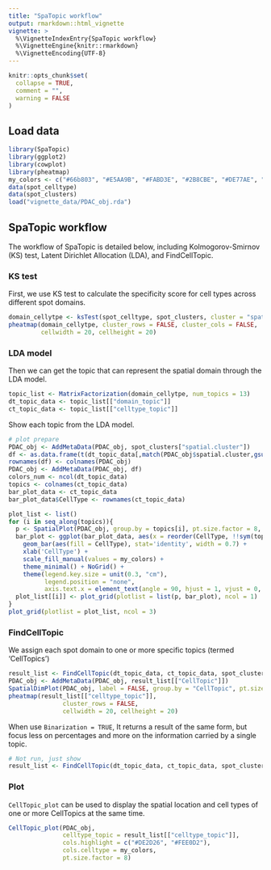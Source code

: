 ---
title: "SpaTopic workflow"
output: rmarkdown::html_vignette
vignette: >
  %\VignetteIndexEntry{SpaTopic workflow}
  %\VignetteEngine{knitr::rmarkdown}
  %\VignetteEncoding{UTF-8}
---

```{r setup, include=FALSE}
knitr::opts_chunk$set(
  collapse = TRUE,
  comment = "",
  warning = FALSE
)
```

## Load data

```{r, message = FALSE}
library(SpaTopic)
library(ggplot2)
library(cowplot)
library(pheatmap)
my_colors <- c("#66b803", "#E5AA9B", "#FABD3E", "#2B8CBE", "#DE77AE", "#9970AB", "gray", "#D5E4A2", "#71D0F5", "#B1746F", "#ADE2D0", "#20DE8BFF", "#CCDE8BFF", "#FFDE8BFF", "#FFA88BFF")
data(spot_celltype)
data(spot_clusters)
load("vignette_data/PDAC_obj.rda")
```

## SpaTopic workflow
The workflow of SpaTopic is detailed below, including Kolmogorov-Smirnov (KS) test, Latent Dirichlet Allocation (LDA), and FindCellTopic.

### KS test

First, we use KS test to calculate the specificity score for cell types across different spot domains.

```{r, fig.height = 3, fig.width = 6}
domain_cellytpe <- ksTest(spot_celltype, spot_clusters, cluster = "spatial.cluster")
pheatmap(domain_cellytpe, cluster_rows = FALSE, cluster_cols = FALSE,
         cellwidth = 20, cellheight = 20)
```

### LDA model

Then we can get the topic that can represent the spatial domain through the LDA model.

```{r}
topic_list <- MatrixFactorization(domain_cellytpe, num_topics = 13)
dt_topic_data <- topic_list[["domain_topic"]]
ct_topic_data <- topic_list[["celltype_topic"]]
```

Show each topic from the LDA model.

```{r}
# plot prepare
PDAC_obj <- AddMetaData(PDAC_obj, spot_clusters["spatial.cluster"])
df <- as.data.frame(t(dt_topic_data[,match(PDAC_obj$spatial.cluster,gsub("spot_domain_", "", colnames(dt_topic_data)))]))
rownames(df) <- colnames(PDAC_obj)
PDAC_obj <- AddMetaData(PDAC_obj, df)
colors_num <- ncol(dt_topic_data)
topics <- colnames(ct_topic_data)
bar_plot_data <- ct_topic_data
bar_plot_data$CellType <- rownames(ct_topic_data)
```

```{r, message = FALSE, fig.height = 30, fig.width = 13}
plot_list <- list()
for (i in seq_along(topics)){
  p <- SpatialPlot(PDAC_obj, group.by = topics[i], pt.size.factor = 8, stroke = NA) + scale_fill_manual(values = rev(c("#CB181D", "#FB6A4A", "#FCAE91", "#FEE5D9"))) + NoAxes() + NoLegend()
  bar_plot <- ggplot(bar_plot_data, aes(x = reorder(CellType, !!sym(topics[i]), decreasing = TRUE), y = .data[[topics[i]]])) +
    geom_bar(aes(fill = CellType), stat='identity', width = 0.7) +
    xlab('CellType') +
    scale_fill_manual(values = my_colors) +
    theme_minimal() + NoGrid() + 
    theme(legend.key.size = unit(0.3, "cm"), 
          legend.position = "none",
          axis.text.x = element_text(angle = 90, hjust = 1, vjust = 0, size = 8))
  plot_list[[i]] <- plot_grid(plotlist = list(p, bar_plot), ncol = 1)
}
plot_grid(plotlist = plot_list, ncol = 3)
```

### FindCellTopic

We assign each spot domain to one or more specific topics (termed 'CellTopics')

```{r, message = FALSE, out.width = '50%', fig.show = "hold", fig.height = 6, fig.width = 5}
result_list <- FindCellTopic(dt_topic_data, ct_topic_data, spot_clusters, cluster = "spatial.cluster", percent = 0.7)
PDAC_obj <- AddMetaData(PDAC_obj, result_list[["CellTopic"]])
SpatialDimPlot(PDAC_obj, label = FALSE, group.by = "CellTopic", pt.size.factor = 8) + scale_fill_manual(values = my_colors) + coord_flip()+ scale_y_reverse()
pheatmap(result_list[["celltype_topic"]], 
               cluster_rows = FALSE, 
               cellwidth = 20, cellheight = 20)
```

When use `Binarization = TRUE`, It returns a result of the same form, but focus less on percentages and more on the information carried by a single topic.

```{r, eval=FALSE}
# Not run, just show
result_list <- FindCellTopic(dt_topic_data, ct_topic_data, spot_clusters, cluster = "spatial.cluster",Binarization = TRUE)
```

### Plot

`CellTopic_plot` can be used to display the spatial location and cell types of one or more CellTopics at the same time.

```{r, fig.height = 12, fig.width = 5}
CellTopic_plot(PDAC_obj, 
               celltype_topic = result_list[["celltype_topic"]], 
               cols.highlight = c("#DE2D26", "#FEE0D2"),
               cols.celltype = my_colors, 
               pt.size.factor = 8)
```
